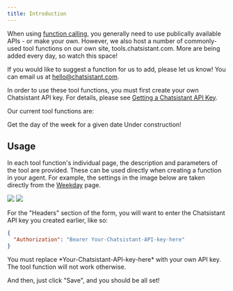 ```yaml
---
title: Introduction
---
```


When using [function calling](/rag-from-external-data-provider), you generally need to use publically available APIs - or make your own. However, we also host a number of commonly-used tool functions on our own site, tools.chatsistant.com. More are being added every day, so watch this space!

If you would like to suggest a function for us to add, please let us know! You can email us at [hello@chatsistant.com](mailto:hello@chatsistant.com).

In order to use these tool functions, you must first create your own Chatsistant API key. For details, please see [Getting a Chatsistant API Key](/api-reference/api-key-setup).

Our current tool functions are:

<CardGroup cols={2}>
  <Card title="weekday" icon="calendar" href="/tools/weekday">
    Get the day of the week for a given date
  </Card>
  <Card title="Coming soon" icon="question">
    Under construction!
  </Card>
</CardGroup>

## Usage

In each tool function's individual page, the description and parameters of the tool are provided. These can be used directly when creating a function in your agent. For example, the settings in the image below are taken directly from the [Weekday](/tools/weekday) page.

<Frame>
  <img src="/images/tools-intro-1.png" />
  <img src="/images/tools-intro-2.png" />
</Frame>

For the "Headers" section of the form, you will want to enter the Chatsistant API key you created earlier, like so:

```json
{
  "Authorization": "Bearer Your-Chatsistant-API-key-here"
}
```

<Warning>
  You must replace *Your-Chatsistant-API-key-here* with your own API key. The
  tool function will not work otherwise.
</Warning>

And then, just click "Save", and you should be all set!
